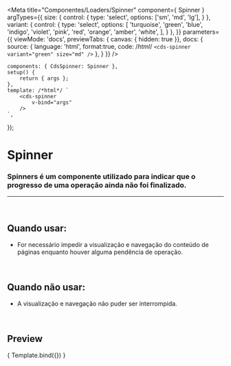 
<Meta
	title="Componentes/Loaders/Spinner"
	component={ Spinner }
	argTypes={{
		size: {
			control: {
				type: 'select',
				options: ['sm', 'md', 'lg'],
			}
		},
		variant: {
			control: {
				type: 'select',
				options: [
					'turquoise',
					'green',
					'blue',
					'indigo',
					'violet',
					'pink',
					'red',
					'orange',
					'amber',
					'white',
				],
			}
		},
	}}
	parameters={{
		viewMode: 'docs',
		previewTabs: { canvas: { hidden: true }},
		docs: {
			source: {
				language: 'html',
				format:true,
				code: /*html*/ 
`<cds-spinner
	variant="green"
	size="md"
/>`
			},
		}
	}}
/>

	components: { CdsSpinner: Spinner },
	setup() {
		return { args };
	},
	template: /*html*/ `
		<cds-spinner
			v-bind="args"
		/>
	`,
});

# Spinner

### Spinners é um componente utilizado para indicar que o progresso de uma operação ainda não foi finalizado.
---
<br />

## Quando usar:
- For necessário impedir a visualização e navegação do conteúdo de páginas enquanto houver alguma pendência de operação.

<br />

## Quando não usar:
- A visualização e navegação não puder ser interrompida.

<br />

## Preview

<Canvas>
	<Story
		name="Spinner"
	>
		{ Template.bind({}) }
	</Story>
</Canvas>

<ArgsTable story="Spinner" />